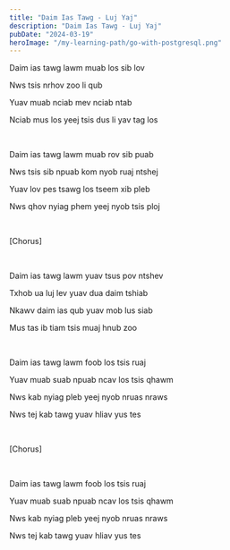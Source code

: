 ```yaml
---
title: "Daim Ias Tawg - Luj Yaj"
description: "Daim Ias Tawg - Luj Yaj"
pubDate: "2024-03-19"
heroImage: "/my-learning-path/go-with-postgresql.png"
---
```


Daim ias tawg lawm muab los sib lov

Nws tsis nrhov zoo li qub

Yuav muab nciab mev nciab ntab

Nciab mus los yeej tsis dus li yav tag los

<br />

Daim ias tawg lawm muab rov sib puab

Nws tsis sib npuab kom nyob ruaj ntshej

Yuav lov pes tsawg los tseem xib pleb

Nws qhov nyiag phem yeej nyob tsis ploj

<br />

[Chorus]

<br />

Daim ias tawg lawm yuav tsus pov ntshev

Txhob ua luj lev yuav dua daim tshiab

Nkawv daim ias qub yuav mob lus siab

Mus tas ib tiam tsis muaj hnub zoo

<br />

Daim ias tawg lawm foob los tsis ruaj

Yuav muab suab npuab ncav los tsis qhawm

Nws kab nyiag pleb yeej nyob nruas nraws

Nws tej kab tawg yuav hliav yus tes

<br />

[Chorus]

<br />

Daim ias tawg lawm foob los tsis ruaj

Yuav muab suab npuab ncav los tsis qhawm

Nws kab nyiag pleb yeej nyob nruas nraws

Nws tej kab tawg yuav hliav yus tes
